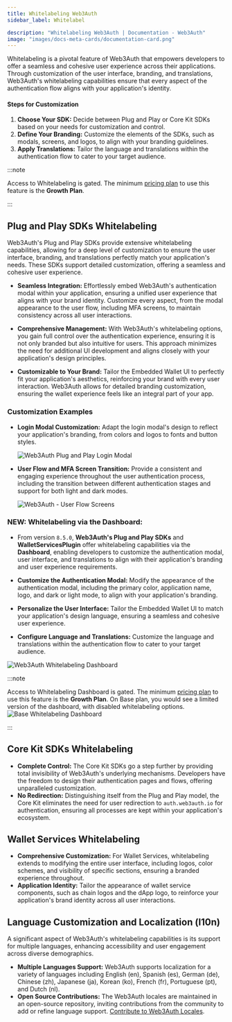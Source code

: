 ```yaml
---
title: Whitelabeling Web3Auth
sidebar_label: Whitelabel

description: "Whitelabeling Web3Auth | Documentation - Web3Auth"
image: "images/docs-meta-cards/documentation-card.png"
---
```


Whitelabeling is a pivotal feature of Web3Auth that empowers developers to offer a seamless and
cohesive user experience across their applications. Through customization of the user interface,
branding, and translations, Web3Auth's whitelabeling capabilities ensure that every aspect of the
authentication flow aligns with your application's identity.

#### Steps for Customization

1. **Choose Your SDK:** Decide between Plug and Play or Core Kit SDKs based on your needs for
   customization and control.
2. **Define Your Branding:** Customize the elements of the SDKs, such as modals, screens, and logos,
   to align with your branding guidelines.
3. **Apply Translations:** Tailor the language and translations within the authentication flow to
   cater to your target audience.

:::note

Access to Whitelabeling is gated. The minimum [pricing plan](https://web3auth.io/pricing.html) to
use this feature is the **Growth Plan**.

:::

## Plug and Play SDKs Whitelabeling

Web3Auth's Plug and Play SDKs provide extensive whitelabeling capabilities, allowing for a deep
level of customization to ensure the user interface, branding, and translations perfectly match your
application's needs. These SDKs support detailed customization, offering a seamless and cohesive
user experience.

- **Seamless Integration:** Effortlessly embed Web3Auth's authentication modal within your
  application, ensuring a unified user experience that aligns with your brand identity. Customize
  every aspect, from the modal appearance to the user flow, including MFA screens, to maintain
  consistency across all user interactions.

- **Comprehensive Management:** With Web3Auth's whitelabeling options, you gain full control over
  the authentication experience, ensuring it is not only branded but also intuitive for users. This
  approach minimizes the need for additional UI development and aligns closely with your
  application's design principles.

- **Customizable to Your Brand:** Tailor the Embedded Wallet UI to perfectly fit your application's
  aesthetics, reinforcing your brand with every user interaction. Web3Auth allows for detailed
  branding customization, ensuring the wallet experience feels like an integral part of your app.

### Customization Examples

- **Login Modal Customization:** Adapt the login modal's design to reflect your application's
  branding, from colors and logos to fonts and button styles.

  ![Web3Auth Plug and Play Login Modal](/images/whitelabel/modal/whitelable-login-modal.gif)

- **User Flow and MFA Screen Transition:** Provide a consistent and engaging experience throughout
  the user authentication process, including the transition between different authentication stages
  and support for both light and dark modes.

  ![Web3Auth - User Flow Screens](/images/whitelabel/user-flow-screens.gif)

### NEW: Whitelabeling via the Dashboard:

- From version `8.5.0`, **Web3Auth's Plug and Play SDKs** and **WalletServicesPlugin** offer
  whitelabeling capabilities via the **Dashboard**, enabling developers to customize the
  authentication modal, user interface, and translations to align with their application's branding
  and user experience requirements.

- **Customize the Authentication Modal:** Modify the appearance of the authentication modal,
  including the primary color, application name, logo, and dark or light mode, to align with your
  application's branding.

- **Personalize the User Interface:** Tailor the Embedded Wallet UI to match your application's
  design language, ensuring a seamless and cohesive user experience.

- **Configure Language and Translations:** Customize the language and translations within the
  authentication flow to cater to your target audience.

![Web3Auth Whitelabeling Dashboard](/images/whitelabel/whitelabel-dashboard.gif)

:::note

Access to Whitelabeling Dashboard is gated. The minimum
[pricing plan](https://web3auth.io/pricing.html) to use this feature is the **Growth Plan**. On Base
plan, you would see a limited version of the dashboard, with disabled whitelabeling options.
![Base Whitelabeling Dashboard](/images/whitelabel/base-whitelabeling-dashboard.png)

:::

## Core Kit SDKs Whitelabeling

- **Complete Control:** The Core Kit SDKs go a step further by providing total invisibility of
  Web3Auth's underlying mechanisms. Developers have the freedom to design their authentication pages
  and flows, offering unparalleled customization.
- **No Redirection:** Distinguishing itself from the Plug and Play model, the Core Kit eliminates
  the need for user redirection to `auth.web3auth.io` for authentication, ensuring all processes are
  kept within your application's ecosystem.

## Wallet Services Whitelabeling

- **Comprehensive Customization:** For Wallet Services, whitelabeling extends to modifying the
  entire user interface, including logos, color schemes, and visibility of specific sections,
  ensuring a branded experience throughout.
- **Application Identity:** Tailor the appearance of wallet service components, such as chain logos
  and the dApp logo, to reinforce your application's brand identity across all user interactions.

## Language Customization and Localization (l10n)

A significant aspect of Web3Auth's whitelabeling capabilities is its support for multiple languages,
enhancing accessibility and user engagement across diverse demographics.

- **Multiple Languages Support:** Web3Auth supports localization for a variety of languages
  including English (en), Spanish (es), German (de), Chinese (zh), Japanese (ja), Korean (ko),
  French (fr), Portuguese (pt), and Dutch (nl).
- **Open Source Contributions:** The Web3Auth locales are maintained in an open-source repository,
  inviting contributions from the community to add or refine language support.
  [Contribute to Web3Auth Locales](https://github.com/Web3Auth/web3auth-locales).
